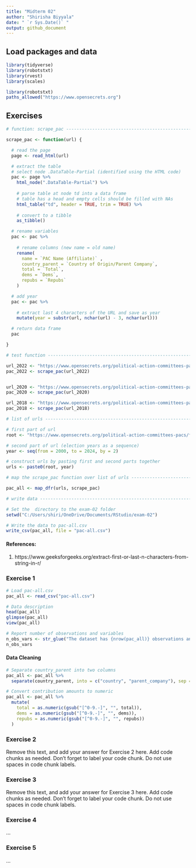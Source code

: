 ```yaml
---
title: "Midterm 02"
author: "Shirisha Biyyala"
date: " `r Sys.Date()` "
output: github_document
---
```


## Load packages and data

```r
library(tidyverse)
library(robotstxt)
library(rvest)
library(scales)
```

```r
library(robotstxt)
paths_allowed("https://www.opensecrets.org")
```

## Exercises

```r
# function: scrape_pac ---------------------------------------------------------

scrape_pac <- function(url) {

  # read the page
  page <- read_html(url)

  # extract the table
  # select node .DataTable-Partial (identified using the HTML code)
  pac <- page %>%
    html_node(".DataTable-Partial") %>%
    
    # parse table at node td into a data frame
    # table has a head and empty cells should be filled with NAs
    html_table("td", header = TRUE, trim = TRUE) %>%
    
    # convert to a tibble
    as_tibble()

  # rename variables
  pac <- pac %>%
    
    # rename columns (new name = old name)
    rename(
      name = `PAC Name (Affiliate)` ,
      country_parent = `Country of Origin/Parent Company`,
      total = `Total`,
      dems = `Dems`,
      repubs = `Repubs` 
    )

  # add year
  pac <- pac %>%
    
    # extract last 4 characters of the URL and save as year
    mutate(year = substr(url, nchar(url) - 3, nchar(url)))

  # return data frame
  pac

}

# test function ----------------------------------------------------------------

url_2022 <- "https://www.opensecrets.org/political-action-committees-pacs/foreign-connected-pacs/2022"
pac_2022 <- scrape_pac(url_2022)


url_2020 <- "https://www.opensecrets.org/political-action-committees-pacs/foreign-connected-pacs/2020"
pac_2020 <- scrape_pac(url_2020)

url_2018 <- "https://www.opensecrets.org/political-action-committees-pacs/foreign-connected-pacs/2018"
pac_2018 <- scrape_pac(url_2018)

# list of urls -----------------------------------------------------------------

# first part of url
root <- "https://www.opensecrets.org/political-action-committees-pacs/foreign-connected-pacs/"

# second part of url (election years as a sequence)
year <- seq(from = 2000, to = 2024, by = 2)

# construct urls by pasting first and second parts together
urls <- paste0(root, year)

# map the scrape_pac function over list of urls --------------------------------

pac_all <- map_dfr(urls, scrape_pac)

# write data -------------------------------------------------------------------

# Set the  directory to the exam-02 folder
setwd("C:/Users/shiri/OneDrive/Documents/RStudio/exam-02")

# Write the data to pac-all.csv
write_csv(pac_all, file = "pac-all.csv")
```


#### References:

1. https://www.geeksforgeeks.org/extract-first-or-last-n-characters-from-string-in-r/

### Exercise 1

```r
# Load pac-all.csv
pac_all <- read_csv("pac-all.csv")

# Data description
head(pac_all)
glimpse(pac_all)
view(pac_all)

# Report number of observations and variables
n_obs_vars <- str_glue("The dataset has {nrow(pac_all)} observations and {ncol(pac_all)} variables.")
n_obs_vars
```

#### Data Cleaning

```r
# Separate country_parent into two columns
pac_all <- pac_all %>%
  separate(country_parent, into = c("country", "parent_company"), sep = "/", extra = "merge")

# Convert contribution amounts to numeric
pac_all <- pac_all %>%
  mutate(
    total = as.numeric(gsub("[^0-9.-]", "", total)),
    dems = as.numeric(gsub("[^0-9.-]", "", dems)),
    repubs = as.numeric(gsub("[^0-9.-]", "", repubs))
  )
```


### Exercise 2

Remove this text, and add your answer for Exercise 2 here.
Add code chunks as needed.
Don't forget to label your code chunk.
Do not use spaces in code chunk labels.

### Exercise 3

Remove this text, and add your answer for Exercise 3 here.
Add code chunks as needed.
Don't forget to label your code chunk.
Do not use spaces in code chunk labels.

### Exercise 4

...

### Exercise 5

...
